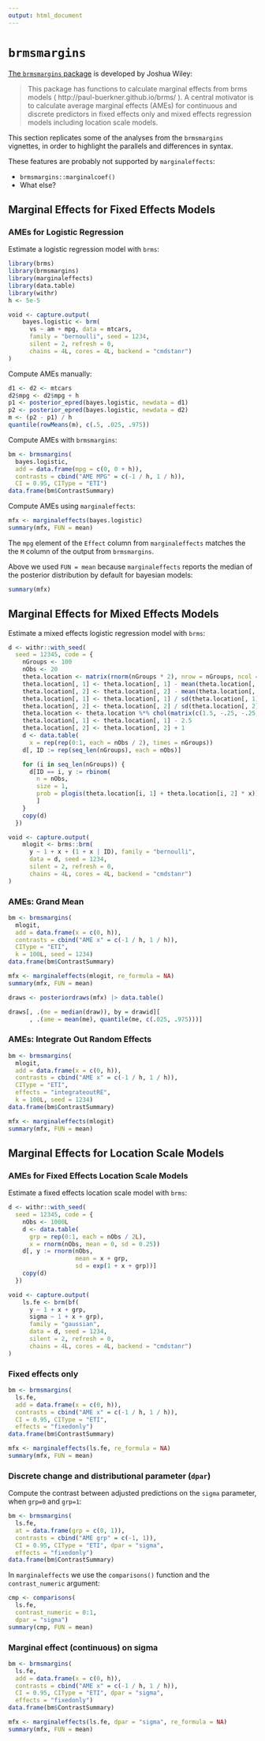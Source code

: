 ```yaml
---
output: html_document
---
```


# `brmsmargins`

[The `brmsmargins` package](https://joshuawiley.com/brmsmargins/) is developed by Joshua Wiley:

> This package has functions to calculate marginal effects from brms models ( http://paul-buerkner.github.io/brms/ ). A central motivator is to calculate average marginal effects (AMEs) for continuous and discrete predictors in fixed effects only and mixed effects regression models including location scale models.

This section replicates some of the analyses from the `brmsmargins` vignettes, in order to highlight the parallels and differences in syntax.

These features are probably not supported by `marginaleffects`:

* `brmsmargins::marginalcoef()`
* What else?

## Marginal Effects for Fixed Effects Models

### AMEs for Logistic Regression

Estimate a logistic regression model with `brms`:

```r
library(brms)
library(brmsmargins)
library(marginaleffects)
library(data.table)
library(withr)
h <- 5e-5

void <- capture.output(
    bayes.logistic <- brm(
      vs ~ am + mpg, data = mtcars,
      family = "bernoulli", seed = 1234,
      silent = 2, refresh = 0,
      chains = 4L, cores = 4L, backend = "cmdstanr")
)
```

Compute AMEs manually:

```r
d1 <- d2 <- mtcars
d2$mpg <- d2$mpg + h
p1 <- posterior_epred(bayes.logistic, newdata = d1)
p2 <- posterior_epred(bayes.logistic, newdata = d2)
m <- (p2 - p1) / h
quantile(rowMeans(m), c(.5, .025, .975))
```


Compute AMEs with `brmsmargins`:

```r
bm <- brmsmargins(
  bayes.logistic,
  add = data.frame(mpg = c(0, 0 + h)),
  contrasts = cbind("AME MPG" = c(-1 / h, 1 / h)),
  CI = 0.95, CIType = "ETI")
data.frame(bm$ContrastSummary)
```

Compute AMEs using `marginaleffects`:

```r
mfx <- marginaleffects(bayes.logistic) 
summary(mfx, FUN = mean)
```

The `mpg` element of the `Effect` column from `marginaleffects` matches the the `M` column of the output from `brmsmargins`.

Above we used `FUN = mean` because `marginaleffects` reports the median of the posterior distribution by default for bayesian models:

```r
summary(mfx)
```

## Marginal Effects for Mixed Effects Models

Estimate a mixed effects logistic regression model with `brms`:

```r
d <- withr::with_seed(
  seed = 12345, code = {
    nGroups <- 100
    nObs <- 20
    theta.location <- matrix(rnorm(nGroups * 2), nrow = nGroups, ncol = 2)
    theta.location[, 1] <- theta.location[, 1] - mean(theta.location[, 1])
    theta.location[, 2] <- theta.location[, 2] - mean(theta.location[, 2])
    theta.location[, 1] <- theta.location[, 1] / sd(theta.location[, 1])
    theta.location[, 2] <- theta.location[, 2] / sd(theta.location[, 2])
    theta.location <- theta.location %*% chol(matrix(c(1.5, -.25, -.25, .5^2), 2))
    theta.location[, 1] <- theta.location[, 1] - 2.5
    theta.location[, 2] <- theta.location[, 2] + 1
    d <- data.table(
      x = rep(rep(0:1, each = nObs / 2), times = nGroups))
    d[, ID := rep(seq_len(nGroups), each = nObs)]

    for (i in seq_len(nGroups)) {
      d[ID == i, y := rbinom(
        n = nObs,
        size = 1,
        prob = plogis(theta.location[i, 1] + theta.location[i, 2] * x))
        ]
    }
    copy(d)
  })

void <- capture.output(
    mlogit <- brms::brm(
      y ~ 1 + x + (1 + x | ID), family = "bernoulli",
      data = d, seed = 1234,
      silent = 2, refresh = 0,
      chains = 4L, cores = 4L, backend = "cmdstanr")
)
```

### AMEs: Grand Mean

```r
bm <- brmsmargins(
  mlogit,
  add = data.frame(x = c(0, h)),
  contrasts = cbind("AME x" = c(-1 / h, 1 / h)),
  CIType = "ETI",
  k = 100L, seed = 1234)
data.frame(bm$ContrastSummary)

mfx <- marginaleffects(mlogit, re_formula = NA) 
summary(mfx, FUN = mean)

draws <- posteriordraws(mfx) |> data.table()

draws[, .(me = median(draw)), by = drawid][
      , .(ame = mean(me), quantile(me, c(.025, .975)))]
```

### AMEs: Integrate Out Random Effects

```r
bm <- brmsmargins(
  mlogit,
  add = data.frame(x = c(0, h)),
  contrasts = cbind("AME x" = c(-1 / h, 1 / h)),
  CIType = "ETI",
  effects = "integrateoutRE",
  k = 100L, seed = 1234)
data.frame(bm$ContrastSummary)

mfx <- marginaleffects(mlogit) 
summary(mfx, FUN = mean)
```

## Marginal Effects for Location Scale Models

### AMEs for Fixed Effects Location Scale Models

Estimate a fixed effects location scale model with `brms`:

```r
d <- withr::with_seed(
  seed = 12345, code = {
    nObs <- 1000L
    d <- data.table(
      grp = rep(0:1, each = nObs / 2L),
      x = rnorm(nObs, mean = 0, sd = 0.25))
    d[, y := rnorm(nObs,
                   mean = x + grp,
                   sd = exp(1 + x + grp))]
    copy(d)
  })

void <- capture.output(
    ls.fe <- brm(bf(
      y ~ 1 + x + grp,
      sigma ~ 1 + x + grp),
      family = "gaussian",
      data = d, seed = 1234,
      silent = 2, refresh = 0,
      chains = 4L, cores = 4L, backend = "cmdstanr")
)
```

### Fixed effects only

```r
bm <- brmsmargins(
  ls.fe,
  add = data.frame(x = c(0, h)),
  contrasts = cbind("AME x" = c(-1 / h, 1 / h)),
  CI = 0.95, CIType = "ETI",
  effects = "fixedonly")
data.frame(bm$ContrastSummary)

mfx <- marginaleffects(ls.fe, re_formula = NA)
summary(mfx, FUN = mean)
```

### Discrete change and distributional parameter (`dpar`)

Compute the contrast between adjusted predictions on the `sigma` parameter, when `grp=0` and `grp=1`:

```r
bm <- brmsmargins(
  ls.fe,
  at = data.frame(grp = c(0, 1)),
  contrasts = cbind("AME grp" = c(-1, 1)),
  CI = 0.95, CIType = "ETI", dpar = "sigma",
  effects = "fixedonly")
data.frame(bm$ContrastSummary)
```

In `marginaleffects` we use the `comparisons()` function and the `contrast_numeric` argument:

```r
cmp <- comparisons(
  ls.fe,
  contrast_numeric = 0:1,
  dpar = "sigma")
summary(cmp, FUN = mean)
```

### Marginal effect (continuous) on sigma

```r
bm <- brmsmargins(
  ls.fe,
  add = data.frame(x = c(0, h)),
  contrasts = cbind("AME x" = c(-1 / h, 1 / h)),
  CI = 0.95, CIType = "ETI", dpar = "sigma",
  effects = "fixedonly")
data.frame(bm$ContrastSummary)

mfx <- marginaleffects(ls.fe, dpar = "sigma", re_formula = NA)
summary(mfx, FUN = mean)
```
